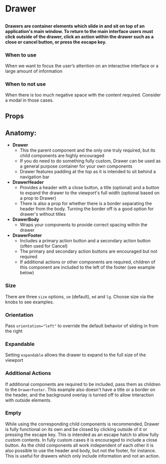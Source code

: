 
# Drawer

##

<h4>
  Drawers are container elements which slide in and sit on top of an application's main window. To return to the main interface users must click outside of the drawer, click an action within the drawer such as a close or cancel button, or press the escape key.
</h4>

### When to use 
When we want to focus the user’s attention on an interactive interface or a large amount of information

### When to not use
When there is too much negative space with the content required. Consider a modal in those cases.

## Props

<ArgTypes of={Drawer} />

## Anatomy:
* **Drawer**
    * This the parent component and the only one truly required, but its child components are highly encouraged
    * If you do need to do something fully custom, Drawer can be used as a general purpose container for your own components
    * Drawer features padding at the top as it is intended to sit behind a navigation bar
* **DrawerHeader**
    * Provides a header with a close button, a title (optional) and a button to expand the drawer to the viewport's full width (optional based on a prop to Drawer)
    * There is also a prop for whether there is a border separating the header from the body. Turning the border off is a good option for drawer's without titles
* **DrawerBody**
  * Wraps your components to provide correct spacing within the drawer
* **DrawerFooter**
  * Includes a primary action button and a secondary action button (often used for Cancel)
  * The primary and secondary action buttons are encouraged but not required
  * If additional actions or other components are required, children of this component are included to the left of the footer (see example below)

### Size

There are three `size` options, `sm` (default), `md` and `lg`. Choose size via the knobs to see examples.

### Orientation

Pass `orientation="left"` to override the default behavior of sliding in from the right

### Expandable

Setting `expandable` allows the drawer to expand to the full size of the viewport

### Additional Actions

If additional components are required to be included, pass them as children to the `DrawerFooter`. This example also doesn't have a title or a border on the header, and the background overlay is turned off to allow interaction with outside elements.

### Empty

While using the corresponding child components is recommended, Drawer is fully functional on its own and be closed by clicking outside of it or pressing the escape key. This is intended as an escape hatch to allow fully custom contents. In fully custom cases it is encouraged to include a close button. As the child components all work independent of each other it is also possible to use the header and body, but not the footer, for instance. This is useful for drawers which only include information and not an action.
